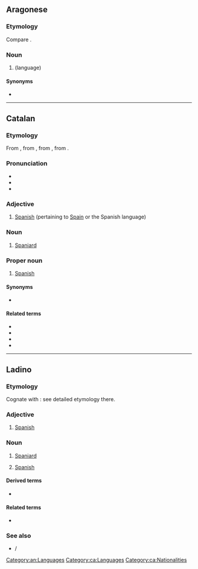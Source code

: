 ==Aragonese==

===Etymology===
Compare {{cog|es|español}}.

===Noun===
{{an-noun|m|-}}
{{wikipedia|lang=an|Idioma castellán}}

# {{l|en|Spanish}} (language)

====Synonyms====
* {{l|an|castellán}}

[[Category:an:Languages]]

----

==Catalan==

===Etymology===
From {{der|ca|pro|espaignol}}, from {{der|ca|VL.|*Hispaniolus}}, from {{der|ca|la|hispānus}}, from {{m|la|Hispania}}.

===Pronunciation===
* {{ca-IPA|ò}}
* {{audio|ca|LL-Q7026 (cat)-Millars-espanyol.wav|Audio (Valencian)}}
* {{rhymes|ca|ɔl}}

===Adjective===
{{ca-adj}}

# [[Spanish]] (pertaining to [[Spain]] or the Spanish language)

===Noun===
{{ca-noun|m|f=espanyola}}

# [[Spaniard]]

===Proper noun===
{{ca-proper noun|m}}

# [[Spanish]] {{gloss|language}}

====Synonyms====
* {{l|ca|castellà}}

====Related terms====
* {{l|ca|Espanya}}
* {{l|ca|espanyolisme}}
* {{l|ca|espanyolista}}
* {{l|ca|espanyolitzar}}

[[Category:ca:Languages]]
[[Category:ca:Nationalities]]

----

==Ladino==

===Etymology===
Cognate with {{cog|es|español}}: see detailed etymology there.

===Adjective===
{{head|lad|adjective|g=m|Latin spelling||feminine singular|espanyola|masculine plural|espanyoles|feminine plural|espanyolas}}

# [[Spanish]]

===Noun===
{{head|lad|noun|g=m|Latin spelling||feminine singular|espanyola|masculine plural|espanyoles|feminine plural|espanyolas}}

# [[Spaniard]] {{gloss|a person from Spain or of Spanish descent}}
# {{lb|lad|singular masculine noun}} [[Spanish]] {{gloss|language}}
#: {{ux|lad|No avlo el '''espanyol''' kastilyano, ma entendi la majorita de lo ke disho.|I don't speak Castilian '''Spanish''', but I understood most of what he said.}}

====Derived terms====
* {{l|lad|djudeo-espanyol}}

====Related terms====
* {{l|lad|Espanya}}

===See also===
* {{l|lad|kastilyano}} / {{l|lad|kasteyano}}

{{C|lad|Languages|Nationalities}}
